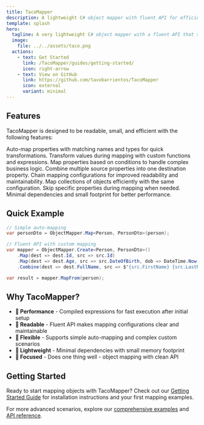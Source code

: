 ```yaml
---
title: TacoMapper
description: A lightweight C# object mapper with fluent API for efficient data transformation.
template: splash
hero:
  tagline: A very lightweight C# object mapper with a fluent API that supports basic mapping, conditional mapping, and combine mapping.
  image:
    file: ../../assets/taco.png
  actions:
    - text: Get Started
      link: /TacoMapper/guides/getting-started/
      icon: right-arrow
    - text: View on GitHub
      link: https://github.com/tavobarrientos/TacoMapper
      icon: external
      variant: minimal
---
```



## Features

TacoMapper is designed to be readable, small, and efficient with the following features:

<CardGrid>
	<Card title="🌮 Basic Property Mapping" icon="rocket">
		Auto-map properties with matching names and types for quick transformations.
	</Card>
	<Card title="🌯 Custom Transformations" icon="setting">
		Transform values during mapping with custom functions and expressions.
	</Card>
	<Card title="🥙 Conditional Mapping" icon="approve-check">
		Map properties based on conditions to handle complex business logic.
	</Card>
	<Card title="🌮 Combine Mapping" icon="puzzle">
		Combine multiple source properties into one destination property.
	</Card>
	<Card title="🔥 Fluent API" icon="open-book">
		Chain mapping configurations for improved readability and maintainability.
	</Card>
	<Card title="📦 Collection Support" icon="list-format">
		Map collections of objects efficiently with the same configuration.
	</Card>
	<Card title="🚫 Ignore Properties" icon="cancel">
		Skip specific properties during mapping when needed.
	</Card>
	<Card title="⚡ Lightweight" icon="star">
		Minimal dependencies and small footprint for better performance.
	</Card>
</CardGrid>

## Quick Example

```csharp
// Simple auto-mapping
var personDto = ObjectMapper.Map<Person, PersonDto>(person);

// Fluent API with custom mapping
var mapper = ObjectMapper.Create<Person, PersonDto>()
    .Map(dest => dest.Id, src => src.Id)
    .Map(dest => dest.Age, src => src.DateOfBirth, dob => DateTime.Now.Year - dob.Year)
    .Combine(dest => dest.FullName, src => $"{src.FirstName} {src.LastName}");

var result = mapper.MapFrom(person);
```

## Why TacoMapper?

- **🚀 Performance** - Compiled expressions for fast execution after initial setup
- **📖 Readable** - Fluent API makes mapping configurations clear and maintainable
- **🔧 Flexible** - Supports simple auto-mapping and complex custom scenarios
- **📏 Lightweight** - Minimal dependencies with small memory footprint
- **🎯 Focused** - Does one thing well - object mapping with clean API

## Getting Started

Ready to start mapping objects with TacoMapper? Check out our [Getting Started Guide](/guides/getting-started/) for installation instructions and your first mapping examples.

For more advanced scenarios, explore our [comprehensive examples](/guides/examples/) and [API reference](/reference/api-reference/).
